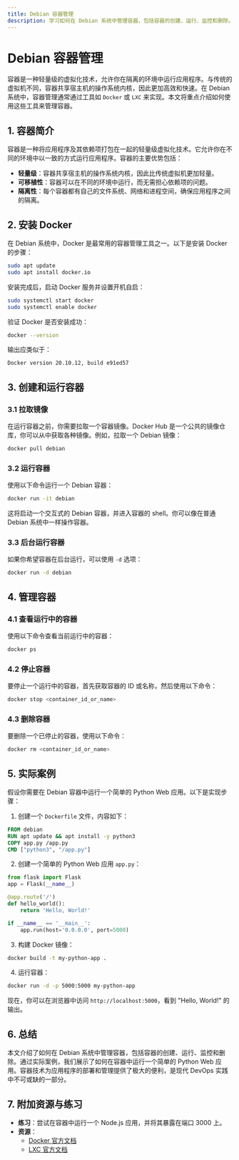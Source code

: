 ```yaml
---
title: Debian 容器管理
description: 学习如何在 Debian 系统中管理容器，包括容器的创建、运行、监控和删除。本文适合初学者，提供清晰的步骤和实际案例。
---
```


# Debian 容器管理

容器是一种轻量级的虚拟化技术，允许你在隔离的环境中运行应用程序。与传统的虚拟机不同，容器共享宿主机的操作系统内核，因此更加高效和快速。在 Debian 系统中，容器管理通常通过工具如 `Docker` 或 `LXC` 来实现。本文将重点介绍如何使用这些工具来管理容器。

## 1. 容器简介

容器是一种将应用程序及其依赖项打包在一起的轻量级虚拟化技术。它允许你在不同的环境中以一致的方式运行应用程序。容器的主要优势包括：

- **轻量级**：容器共享宿主机的操作系统内核，因此比传统虚拟机更加轻量。
- **可移植性**：容器可以在不同的环境中运行，而无需担心依赖项的问题。
- **隔离性**：每个容器都有自己的文件系统、网络和进程空间，确保应用程序之间的隔离。

## 2. 安装 Docker

在 Debian 系统中，Docker 是最常用的容器管理工具之一。以下是安装 Docker 的步骤：

```bash
sudo apt update
sudo apt install docker.io
```

安装完成后，启动 Docker 服务并设置开机自启：

```bash
sudo systemctl start docker
sudo systemctl enable docker
```

验证 Docker 是否安装成功：

```bash
docker --version
```

输出应类似于：

```bash
Docker version 20.10.12, build e91ed57
```

## 3. 创建和运行容器

### 3.1 拉取镜像

在运行容器之前，你需要拉取一个容器镜像。Docker Hub 是一个公共的镜像仓库，你可以从中获取各种镜像。例如，拉取一个 Debian 镜像：

```bash
docker pull debian
```

### 3.2 运行容器

使用以下命令运行一个 Debian 容器：

```bash
docker run -it debian
```

这将启动一个交互式的 Debian 容器，并进入容器的 shell。你可以像在普通 Debian 系统中一样操作容器。

### 3.3 后台运行容器

如果你希望容器在后台运行，可以使用 `-d` 选项：

```bash
docker run -d debian
```

## 4. 管理容器

### 4.1 查看运行中的容器

使用以下命令查看当前运行中的容器：

```bash
docker ps
```

### 4.2 停止容器

要停止一个运行中的容器，首先获取容器的 ID 或名称，然后使用以下命令：

```bash
docker stop <container_id_or_name>
```

### 4.3 删除容器

要删除一个已停止的容器，使用以下命令：

```bash
docker rm <container_id_or_name>
```

## 5. 实际案例

假设你需要在 Debian 容器中运行一个简单的 Python Web 应用。以下是实现步骤：

1. 创建一个 `Dockerfile` 文件，内容如下：

```dockerfile
FROM debian
RUN apt update && apt install -y python3
COPY app.py /app.py
CMD ["python3", "/app.py"]
```

2. 创建一个简单的 Python Web 应用 `app.py`：

```python
from flask import Flask
app = Flask(__name__)

@app.route('/')
def hello_world():
    return 'Hello, World!'

if __name__ == '__main__':
    app.run(host='0.0.0.0', port=5000)
```

3. 构建 Docker 镜像：

```bash
docker build -t my-python-app .
```

4. 运行容器：

```bash
docker run -d -p 5000:5000 my-python-app
```

现在，你可以在浏览器中访问 `http://localhost:5000`，看到 "Hello, World!" 的输出。

## 6. 总结

本文介绍了如何在 Debian 系统中管理容器，包括容器的创建、运行、监控和删除。通过实际案例，我们展示了如何在容器中运行一个简单的 Python Web 应用。容器技术为应用程序的部署和管理提供了极大的便利，是现代 DevOps 实践中不可或缺的一部分。

## 7. 附加资源与练习

- **练习**：尝试在容器中运行一个 Node.js 应用，并将其暴露在端口 3000 上。
- **资源**：
  - [Docker 官方文档](https://docs.docker.com/)
  - [LXC 官方文档](https://linuxcontainers.org/lxc/)
